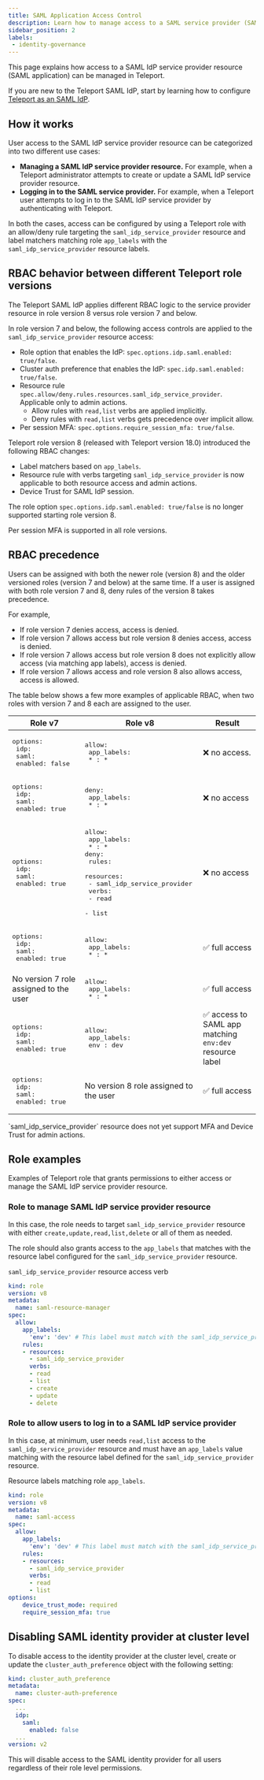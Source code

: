 ```yaml
---
title: SAML Application Access Control
description: Learn how to manage access to a SAML service provider (SAML applications).
sidebar_position: 2
labels:
 - identity-governance
---
```


This page explains how access to a SAML IdP service provider resource (SAML application)
can be managed in Teleport. 

If you are new to the Teleport SAML IdP, start by learning how to configure [Teleport as 
an SAML IdP](saml-guide.mdx).

## How it works 

User access to the SAML IdP service provider resource can be categorized into two different 
use cases:
- **Managing a SAML IdP service provider resource.** For example, when a Teleport administrator 
  attempts to create or update a SAML IdP service provider resource.
- **Logging in to the SAML service provider.** For example, when a Teleport user attempts to
  log in to the SAML IdP service provider by authenticating with Teleport. 

In both the cases, access can be configured by using a Teleport role 
with an allow/deny rule targeting the `saml_idp_service_provider` resource and label matchers
matching role `app_labels` with the `saml_idp_service_provider` resource labels. 


## RBAC behavior between different Teleport role versions

The Teleport SAML IdP applies different RBAC logic to the service provider resource in
role version 8 versus role version 7 and below. 

In role version 7 and below, the following access controls are applied to the `saml_idp_service_provider`
resource access: 

- Role option that enables the IdP: `spec.options.idp.saml.enabled: true/false`.
- Cluster auth preference that enables the IdP: `spec.idp.saml.enabled: true/false`.
- Resource rule `spec.allow/deny.rules.resources.saml_idp_service_provider`. Applicable only
  to admin actions. 
  - Allow rules with `read,list` verbs are applied implicitly. 
  - Deny rules with `read,list` verbs gets precedence over implicit allow. 
- Per session MFA: `spec.options.require_session_mfa: true/false`.

Teleport role version 8 (released with Teleport version 18.0) introduced the following RBAC changes:
- Label matchers based on `app_labels`.
- Resource rule with verbs targeting `saml_idp_service_provider` is now applicable to both resource 
  access and admin actions. 
- Device Trust for SAML IdP session.

The role option `spec.options.idp.saml.enabled: true/false` is no longer supported starting 
role version 8.

Per session MFA is supported in all role versions.


## RBAC precedence

Users can be assigned with both the newer role (version 8) and the older versioned roles 
(version 7 and below) at the same time. If a user is assigned with both role version 7 and 8, 
deny rules of the version 8 takes precedence.

For example,
- If role version 7 denies access, access is denied.
- If role version 7 allows access but role version 8 denies access, access is denied. 
- If role version 7 allows access but role version 8 does not explicitly allow access 
  (via matching app labels), access is denied. 
- If role version 7 allows access and role version 8 also allows access, access is allowed.

The table below shows a few more examples of applicable RBAC, when two roles with version 7 and 8 each are assigned to the user.

| Role v7                                                                    | Role v8                                                    |  Result           |
|----------------------------------------------------------------------------|------------------------------------------------------------|-------------------|
| <pre>options:<br/>  idp:<br/>    saml:<br/>      enabled: false</pre>      | <pre>allow:<br/>  app_labels:<br/>    * : *</pre>          | ❌ no access.      |
| <pre>options:<br/>  idp:<br/>    saml:<br/>      enabled: true</pre>       | <pre>deny:<br/>  app_labels:<br/>     * : *</pre>          | ❌ no access       |  
| <pre>options:<br/>  idp:<br/>    saml:<br/>      enabled: true</pre>       | <pre>allow:<br/>  app_labels:<br/>    * : *<br/>deny:<br/>  rules:<br/>    resources:<br/>    - saml_idp_service_provider<br/>    verbs:<br/>    - read<br/>    - list</pre>          | ❌ no access     | 
| <pre>options:<br/>  idp:<br/>    saml:<br/>      enabled: true</pre>       | <pre>allow:<br/>  app_labels:<br/>    * : *</pre>          | ✅ full access     | 
| No version 7 role assigned to the user                                     | <pre>allow:<br/>  app_labels:<br/>    * : *</pre>          | ✅ full access     | 
| <pre>options:<br/>  idp:<br/>    saml:<br/>      enabled: true</pre>       | <pre>allow:<br/>  app_labels:<br/>    env : dev</pre>      | ✅ access to SAML app matching `env:dev` resource label       |  
| <pre>options:<br/>  idp:<br/>    saml:<br/>      enabled: true</pre>       | No version 8 role assigned to the user           | ✅ full access     | 

<Admonition type="important" title="Admin Actions">
 `saml_idp_service_provider` resource does not yet support MFA and Device Trust for admin actions. 
</Admonition>

## Role examples

Examples of Teleport role that grants permissions to either access or manage 
the SAML IdP service provider resource. 

### Role to manage SAML IdP service provider resource

In this case, the role needs to target `saml_idp_service_provider` resource with 
either `create,update,read,list,delete` or all of them as needed. 

The role should also grants access to the `app_labels` that matches with the 
resource label configured for the `saml_idp_service_provider` resource. 

`saml_idp_service_provider` resource access verb
```yaml
kind: role
version: v8
metadata:
  name: saml-resource-manager
spec:
  allow:
    app_labels:
      'env': 'dev' # This label must match with the saml_idp_service_provider resource label
    rules:
    - resources:
      - saml_idp_service_provider
      verbs:
      - read
      - list
      - create
      - update
      - delete
```

### Role to allow users to log in to a SAML IdP service provider 

In this case, at minimum, user needs `read,list` access to the `saml_idp_service_provider` 
resource and must have an `app_labels` value matching with the resource label defined for 
the `saml_idp_service_provider` resource. 

Resource labels matching role `app_labels`.
```yaml 
kind: role
version: v8
metadata:
  name: saml-access
spec:
  allow:
    app_labels:
      'env': 'dev' # This label must match with the saml_idp_service_provider resource label
    rules:
    - resources:
      - saml_idp_service_provider
      verbs:
      - read
      - list
options:
    device_trust_mode: required
    require_session_mfa: true
```


## Disabling SAML identity provider at cluster level

To disable access to the identity provider at the cluster level, create
or update the `cluster_auth_preference` object with the following setting:

```yaml
kind: cluster_auth_preference
metadata:
  name: cluster-auth-preference
spec:
  ...
  idp:
    saml:
      enabled: false
  ...
version: v2
```

This will disable access to the SAML identity provider for all users regardless
of their role level permissions.

